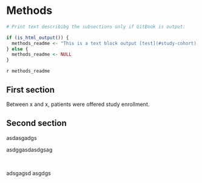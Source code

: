# Methods {- #methods}

```r

# Print text describibg the subsections only if GitBook is output:

if (is_html_output()) {
  methods_readme <- "This is a text block output [test](#study-cohort)."
} else {
  methods_readme <- NULL
}

```

`r methods_readme`

## First section {- #study-cohort}

Between x and x, patients were offered study enrollment.

## Second section {-}

asdasgadgs

asdggasdasdgsag

<br>

adsgagsd
asgdgs